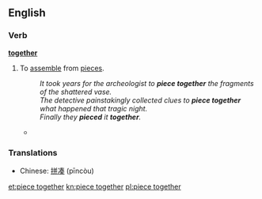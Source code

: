 ==English==

===Verb===
{{en-verb|inf=to [[piece]]|pieces|piecing|pieced}} '''[[together]]'''

#To [[assemble]] from [[piece]]s.
#:''It took years for the archeologist to '''piece together''' the fragments of the shattered vase.''
#:''The detective painstakingly collected clues to '''piece together''' what happened that tragic night.''
#:''Finally they '''pieced''' it '''together'''.''
#*{{quote-news
|year=2011
|date=October 29
|author=Phil McNulty
|title=Chelsea   3 - 5   Arsenal
|work=BBC Sport
|url=http://news.bbc.co.uk/sport2/hi/football/15413593.stm
|page=
|passage=Arsenal have been '''piecing''' their season back '''together''' after a poor start and the manner of this win will provide added reserves of confidence and self-belief.}}

===Translations===

*Chinese: [[拼凑]] (pīncòu)

[[et:piece together]]
[[kn:piece together]]
[[pl:piece together]]
